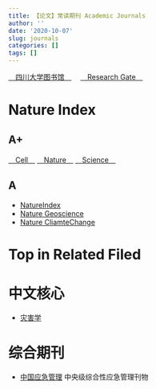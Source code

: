 ```yaml
---
title: 【论文】常读期刊 Academic Journals
author: ''
date: '2020-10-07'
slug: journals
categories: []
tags: []
---
```

[　四川大学图书馆　](http://lib.scu.edu.cn/)　
[　Research Gate　](https://www.researchgate.net/)

# Nature Index
## A+
 [　Cell　](https://www.cell.com/)
 [　Nature　](https://www.nature.com/)
 [　Science　](https://www.sciencemag.org/)
  
## A
- [NatureIndex](https://www.natureindex.com/)
- [Nature Geoscience](https://www.nature.com/ngeo/)
- [Nature CliamteChange ](https://www.nature.com/nclimate/)

# Top in Related Filed

# 中文核心
- [灾害学](http://www.zaihaixue.com/) 

# 综合期刊
- [中国应急管理](https://mall.cnki.net/magazine/magalist/YIGU.htm) 中央级综合性应急管理刊物
